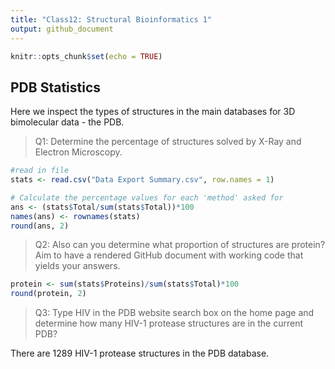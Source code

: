 ```yaml
---
title: "Class12: Structural Bioinformatics 1"
output: github_document
---
```


```r
knitr::opts_chunk$set(echo = TRUE)
```

## PDB Statistics
Here we inspect the types of structures in the main databases for 3D bimolecular data - the PDB.

> Q1: Determine the percentage of structures solved by X-Ray and Electron Microscopy. 

```r
#read in file
stats <- read.csv("Data Export Summary.csv", row.names = 1)

# Calculate the percentage values for each 'method' asked for
ans <- (stats$Total/sum(stats$Total))*100
names(ans) <- rownames(stats)
round(ans, 2)
```

> Q2: Also can you determine what proportion of structures are protein? Aim to have a rendered GitHub document with working code that yields your answers.

```r
protein <- sum(stats$Proteins)/sum(stats$Total)*100
round(protein, 2)
```

> Q3: Type HIV in the PDB website search box on the home page and determine how many HIV-1 protease structures are in the current PDB?

There are 1289 HIV-1 protease structures in the PDB database.
